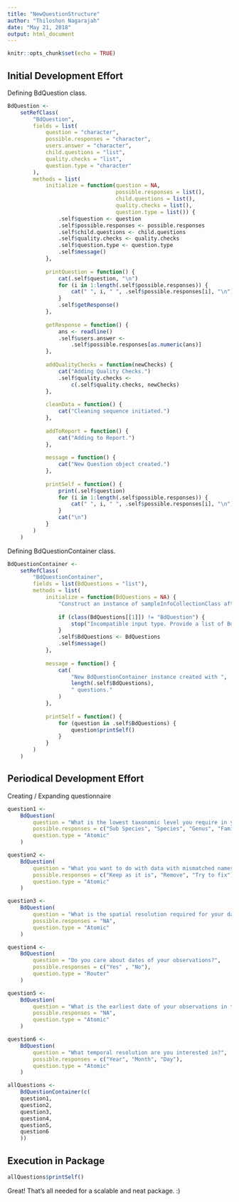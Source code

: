 ```yaml
---
title: "NewQuestionStructure"
author: "Thiloshon Nagarajah"
date: "May 21, 2018"
output: html_document
---
```


```r
knitr::opts_chunk$set(echo = TRUE)
```


## Initial Development Effort

Defining BdQuestion class.

```r
BdQuestion <-
    setRefClass(
        "BdQuestion",
        fields = list(
            question = "character",
            possible.responses = "character",
            users.answer = "character",
            child.questions = "list",
            quality.checks = "list",
            question.type = "character"
        ),
        methods = list(
            initialize = function(question = NA,
                                  possible.responses = list(),
                                  child.questions = list(),
                                  quality.checks = list(),
                                  question.type = list()) {
                .self$question <- question
                .self$possible.responses <- possible.responses
                .self$child.questions <- child.questions
                .self$quality.checks <- quality.checks
                .self$question.type <- question.type
                .self$message()
            },
            
            printQuestion = function() {
                cat(.self$question, "\n")
                for (i in 1:length(.self$possible.responses)) {
                    cat(" ", i, " ", .self$possible.responses[i], "\n")
                }
                .self$getResponse()
            },
            
            getResponse = function() {
                ans <- readline()
                .self$users.answer <-
                    .self$possible.responses[as.numeric(ans)]
            },
            
            addQualityChecks = function(newChecks) {
                cat("Adding Quality Checks.")
                .self$quality.checks <-
                    c(.self$quality.checks, newChecks)
            },
            
            cleanData = function() {
                cat("Cleaning sequence initiated.")
            },
            
            addToReport = function() {
                cat("Adding to Report.")
            },
            
            message = function() {
                cat("New Question object created.")
            },
            
            printSelf = function() {
                print(.self$question)
                for (i in 1:length(.self$possible.responses)) {
                    cat(" ", i, " ", .self$possible.responses[i], "\n")
                }
                cat("\n")
            }
        )
    )
```

Defining BdQuestionContainer class.

```r
BdQuestionContainer <-
    setRefClass(
        "BdQuestionContainer",
        fields = list(BdQuestions = "list"),
        methods = list(
            initialize = function(BdQuestions = NA) {
                "Construct an instance of sampleInfoCollectionClass after validating the type."
                
                if (class(BdQuestions[[1]]) != "BdQuestion") {
                    stop("Incompatible input type. Provide a list of BdQuestion")
                }
                .self$BdQuestions <- BdQuestions
                .self$message()
            },
            
            message = function() {
                cat(
                    "New BdQuestionContainer instance created with ",
                    length(.self$BdQuestions),
                    " questions."
                )
            },
            
            printSelf = function() {
                for (question in .self$BdQuestions) {
                    question$printSelf()
                }
            }
        )
    )
```


## Periodical Development Effort

Creating / Expanding questionnaire

```r
question1 <-
    BdQuestion(
        question = "What is the lowest taxonomic level you require in your data?",
        possible.responses = c("Sub Species", "Species", "Genus", "Family", "Kingdom"),
        question.type = "Atomic"
    )

question2 <-
    BdQuestion(
        question = "What you want to do with data with mismatched names?",
        possible.responses = c("Keep as it is", "Remove", "Try to fix"),
        question.type = "Atomic"
    )

question3 <-
    BdQuestion(
        question = "What is the spatial resolution required for your data? (in meteres)",
        possible.responses = "NA",
        question.type = "Atomic"
    )

question4 <-
    BdQuestion(
        question = "Do you care about dates of your observations?",
        possible.responses = c("Yes" , "No"),
        question.type = "Router"
    )

question5 <-
    BdQuestion(
        question = "What is the earliest date of your observations in this data set (YYYY-mm-dd)",
        possible.responses = "NA",
        question.type = "Atomic"
    )

question6 <-
    BdQuestion(
        question = "What temporal resolution are you interested in?",
        possible.responses = c("Year", "Month", "Day"),
        question.type = "Atomic"
    )

allQuestions <-
    BdQuestionContainer(c(
    question1,
    question2,
    question3,
    question4,
    question5,
    question6
    ))
```


## Execution in Package

```r
allQuestions$printSelf()
```

Great! That's all needed for a scalable and neat package. :)